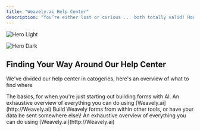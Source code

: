 ```yaml
---
title: "Weavely.ai Help Center"
description: "You’re either lost or curious ... both totally valid! How can we help?"
---
```


<img
  className="block dark:hidden"
  src="/youtube-light.png"
  alt="Hero Light"
  title={true}
/>

<img
  className="hidden dark:block"
  src="/youtube-light.png"
  alt="Hero Dark"
/>

## Finding Your Way Around Our Help Center

We've divided our help center in catogeries, here's an overview of what to find where

<CardGroup cols={2}>
  <Card title="Get Started" icon="rocket-launch" href="/get-started">
    The basics, for when you're just starting out building forms with AI.
  </Card>
  <Card title="Features" icon="cubes" href="/features">
    An exhaustive overview of everything you can do using [Weavely.ai](http://Weavely.ai)
  </Card>
</CardGroup>

<CardGroup cols={2}>
  <Card title="Integrations" icon="plug" href="/integrations/aoverview">
    Build Weavely forms from within other tools, or have your data be sent somewhere else\!
  </Card>
  <Card title="Account Management" icon="file-user" href="/account-mngmt">
    An exhaustive overview of everything you can do using [Weavely.ai](http://Weavely.ai)
  </Card>
</CardGroup>